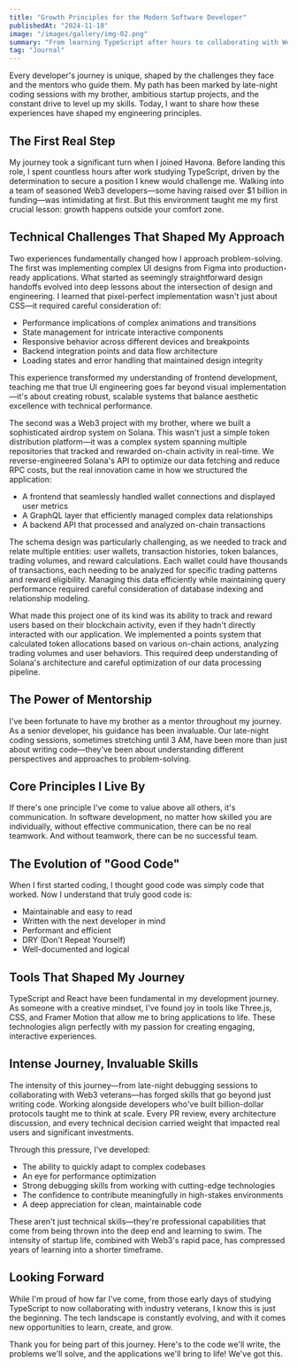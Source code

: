 ```yaml
---
title: "Growth Principles for the Modern Software Developer"
publishedAt: "2024-11-18"
image: "/images/gallery/img-02.png"
summary: "From learning TypeScript after hours to collaborating with Web3 veterans, here's how my journey as a developer has shaped my engineering principles."
tag: "Journal"
---
```


Every developer's journey is unique, shaped by the challenges they face and the mentors who guide them. My path has been marked by late-night coding sessions with my brother, ambitious startup projects, and the constant drive to level up my skills. Today, I want to share how these experiences have shaped my engineering principles.

## The First Real Step

My journey took a significant turn when I joined Havona. Before landing this role, I spent countless hours after work studying TypeScript, driven by the determination to secure a position I knew would challenge me. Walking into a team of seasoned Web3 developers—some having raised over $1 billion in funding—was intimidating at first. But this environment taught me my first crucial lesson: growth happens outside your comfort zone.

## Technical Challenges That Shaped My Approach

Two experiences fundamentally changed how I approach problem-solving. The first was implementing complex UI designs from Figma into production-ready applications. What started as seemingly straightforward design handoffs evolved into deep lessons about the intersection of design and engineering. I learned that pixel-perfect implementation wasn't just about CSS—it required careful consideration of:

- Performance implications of complex animations and transitions
- State management for intricate interactive components
- Responsive behavior across different devices and breakpoints
- Backend integration points and data flow architecture
- Loading states and error handling that maintained design integrity

This experience transformed my understanding of frontend development, teaching me that true UI engineering goes far beyond visual implementation—it's about creating robust, scalable systems that balance aesthetic excellence with technical performance.

The second was a Web3 project with my brother, where we built a sophisticated airdrop system on Solana. This wasn't just a simple token distribution platform—it was a complex system spanning multiple repositories that tracked and rewarded on-chain activity in real-time. We reverse-engineered Solana's API to optimize our data fetching and reduce RPC costs, but the real innovation came in how we structured the application:

- A frontend that seamlessly handled wallet connections and displayed user metrics
- A GraphQL layer that efficiently managed complex data relationships
- A backend API that processed and analyzed on-chain transactions

The schema design was particularly challenging, as we needed to track and relate multiple entities: user wallets, transaction histories, token balances, trading volumes, and reward calculations. Each wallet could have thousands of transactions, each needing to be analyzed for specific trading patterns and reward eligibility. Managing this data efficiently while maintaining query performance required careful consideration of database indexing and relationship modeling.

What made this project one of its kind was its ability to track and reward users based on their blockchain activity, even if they hadn't directly interacted with our application. We implemented a points system that calculated token allocations based on various on-chain actions, analyzing trading volumes and user behaviors. This required deep understanding of Solana's architecture and careful optimization of our data processing pipeline.

## The Power of Mentorship

I've been fortunate to have my brother as a mentor throughout my journey. As a senior developer, his guidance has been invaluable. Our late-night coding sessions, sometimes stretching until 3 AM, have been more than just about writing code—they've been about understanding different perspectives and approaches to problem-solving.

## Core Principles I Live By

If there's one principle I've come to value above all others, it's communication. In software development, no matter how skilled you are individually, without effective communication, there can be no real teamwork. And without teamwork, there can be no successful team.

## The Evolution of "Good Code"

When I first started coding, I thought good code was simply code that worked. Now I understand that truly good code is:

- Maintainable and easy to read
- Written with the next developer in mind
- Performant and efficient
- DRY (Don't Repeat Yourself)
- Well-documented and logical

## Tools That Shaped My Journey

TypeScript and React have been fundamental in my development journey. As someone with a creative mindset, I've found joy in tools like Three.js, CSS, and Framer Motion that allow me to bring applications to life. These technologies align perfectly with my passion for creating engaging, interactive experiences.

## Intense Journey, Invaluable Skills

The intensity of this journey—from late-night debugging sessions to collaborating with Web3 veterans—has forged skills that go beyond just writing code. Working alongside developers who've built billion-dollar protocols taught me to think at scale. Every PR review, every architecture discussion, and every technical decision carried weight that impacted real users and significant investments.

Through this pressure, I've developed:

- The ability to quickly adapt to complex codebases
- An eye for performance optimization
- Strong debugging skills from working with cutting-edge technologies
- The confidence to contribute meaningfully in high-stakes environments
- A deep appreciation for clean, maintainable code

These aren't just technical skills—they're professional capabilities that come from being thrown into the deep end and learning to swim. The intensity of startup life, combined with Web3's rapid pace, has compressed years of learning into a shorter timeframe.

## Looking Forward

While I'm proud of how far I've come, from those early days of studying TypeScript to now collaborating with industry veterans, I know this is just the beginning. The tech landscape is constantly evolving, and with it comes new opportunities to learn, create, and grow.

Thank you for being part of this journey. Here's to the code we'll write, the problems we'll solve, and the applications we'll bring to life! We've got this.
